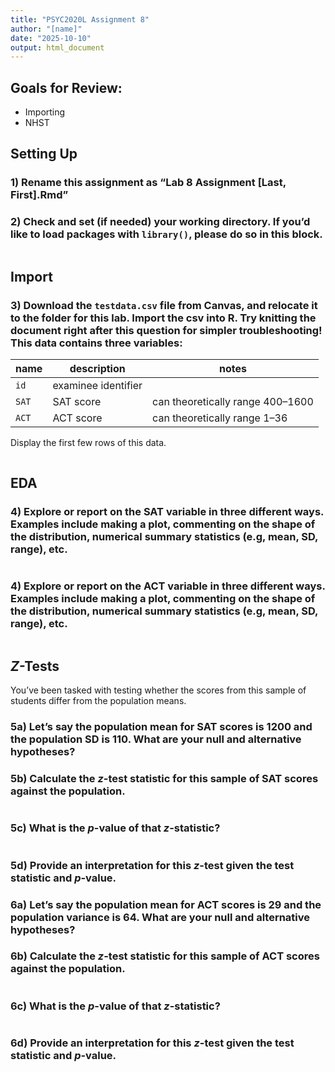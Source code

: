 ```yaml
---
title: "PSYC2020L Assignment 8"
author: "[name]"
date: "2025-10-10"
output: html_document
---
```


## Goals for Review:

* Importing
* NHST


## Setting Up

### 1) Rename this assignment as "Lab 8 Assignment [Last, First].Rmd" 

### 2) Check and set (if needed) your working directory. If you'd like to load packages with `library()`, please do so in this block.
```r

```


## Import

### 3) Download the `testdata.csv` file from Canvas, and relocate it to the folder for this lab. Import the csv into R. Try knitting the document right after this question for simpler troubleshooting! This data contains three variables:

| name  | description         | notes                             |
|-------|---------------------|-----------------------------------|
| `id`  | examinee identifier |                                   |
| `SAT` | SAT score           | can theoretically range 400--1600 |
| `ACT` | ACT score           | can theoretically range 1--36     |

Display the first few rows of this data. 
```r

```


## EDA

### 4) Explore or report on the SAT variable in three different ways. Examples include making a plot, commenting on the shape of the distribution, numerical summary statistics (e.g, mean, SD, range), etc.
```r

```

### 4) Explore or report on the ACT variable in three different ways. Examples include making a plot, commenting on the shape of the distribution, numerical summary statistics (e.g, mean, SD, range), etc.
```r

```


## *Z*-Tests

You've been tasked with testing whether the scores from this sample of students differ from the population means.

### 5a) Let's say the population mean for SAT scores is 1200 and the population SD is 110. What are your null and alternative hypotheses?



### 5b) Calculate the *z*-test statistic for this sample of SAT scores against the population.
```r

```

### 5c) What is the *p*-value of that *z*-statistic?
```r

```

### 5d) Provide an interpretation for this *z*-test given the test statistic and *p*-value.



### 6a) Let's say the population mean for ACT scores is 29 and the population variance is 64. What are your null and alternative hypotheses?



### 6b) Calculate the *z*-test statistic for this sample of ACT scores against the population.
```r

```

### 6c) What is the *p*-value of that *z*-statistic?
```r

```

### 6d) Provide an interpretation for this *z*-test given the test statistic and *p*-value.








